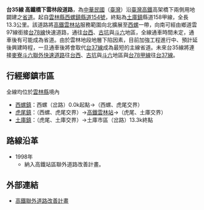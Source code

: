 {{TW future infrastructure}}
{{雲林縣未來建設}}
{{Infobox TwRoad|
|Type=ph
|Code=台35線
|Num=35
|Name=高鐵橋下雲林段道路、高鐵聯外公路雲林段
|Level=省道
|Length=13.3
|LastExt=尚未通車
|SpeedHigh=50～70
|Start=[[雲林縣|雲林縣]][[西螺鎮|西螺鎮]]
|End=[[雲林縣|雲林縣]][[土庫鎮|土庫鎮]]
|Img=Road under THSR Viaduct.jpg
|Size=200px
|Caption=高鐵橋下雲林段道路唯一完成的一段：連接雲97線鄉道和158甲線縣道。
}}
'''台35線 高鐵橋下雲林段道路'''，為[[中華民國|中華民國]]（[[臺灣|臺灣]]）沿[[台灣高速鐵路|臺灣高鐵]]高架橋下兩側用地闢建之[[臺灣省道|省道]]。起自[[雲林縣|雲林縣]][[西螺鎮|西螺鎮]][[縣道154號|縣道154號]]，終點為[[土庫鎮|土庫鎮]]縣道158甲線，全長13.3公里。該道路將[[高鐵雲林站|高鐵雲林站]]服務範圍向北擴展至[[西螺鎮|西螺]]一帶，向南可經由鄉道雲97線銜接[[台78線|台78線]]快速道路，通往[[台西鄉|台西]]、[[古坑鄉|古坑]]與[[斗六市|斗六]]地區，全線通車時間未定，通車後有可能成為省道。由於雲林地段地層下陷因素，目前加強工程進行中、預計延後興建時程，一旦通車後將會取代[[台37線|台37線]]成為最短的主線省道。未來台35線將連接[[麥寮斗六聯外快速道路|麥寮斗六聯外快速道路]]往[[台西鄉|台西]]、[[古坑鄉|古坑]]與[[斗六市|斗六]]地區與[[台78線#後續計畫|台78甲線]]往[[台37線|台37線]]。

==行經鄉鎮市區==
全線均位於[[雲林縣|雲林縣]]境內
*[[西螺鎮|西螺鎮]]：西螺（{{Jct|country=TWN|CH|154}}岔路）0.0k起點→（西螺、虎尾交界）
*[[虎尾鎮|虎尾鎮]]：（西螺、虎尾交界）→{{Jct|country=TWN|extra=hsr}}[[高鐵雲林站|高鐵雲林站]]→（虎尾、土庫交界）
*[[土庫鎮|土庫鎮]]：（虎尾、土庫交界）→土庫市區（{{Jct|country=TWN|CH|158a}}岔路）13.3k終點

==路線沿革==
*1998年
**納入高鐵站區聯外道路改善計畫。

==外部連結==
*[https://www.hsr.gov.tw/showpage.php?lmenuid=3&smenuid=68&tmenuid=94 高鐵聯外道路改善計畫] {{Wayback|url=https://www.hsr.gov.tw/showpage.php?lmenuid=3&smenuid=68&tmenuid=94 |date=20180306142630 }}

{{台灣省道}}
{{雲林公路網}}
{{TW-road-stub}}